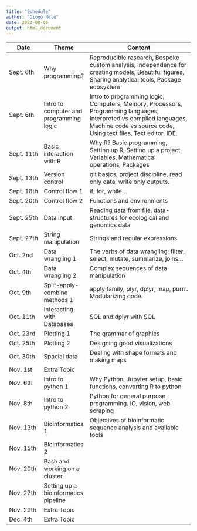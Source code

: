 ```yaml
---
title: "Schedule"
author: "Diogo Melo"
date: 2023-08-06
output: html_document
---
```


| Date      | Theme                                   | Content                                                                                                                                                                     |
|-----------|-----------------------------------------|-----------------------------------------------------------------------------------------------------------------------------------------------------------------------------|
| Sept. 6th | Why programming?                        | Reproducible research, Bespoke custom analysis, Independence for creating models, Beautiful figures, Sharing analytical tools, Package ecosystem                              |
| Sept. 6th | Intro to computer and programming logic | Intro to programming logic, Computers, Memory, Processors, Programming languages, Interpreted vs compiled languages, Machine code vs source code, Using text files, Text editor, IDE. |
| Sept. 11th| Basic interaction with R                | Why R? Basic programming, Setting up R, Setting up a project, Variables, Mathematical operations, Packages                                                                  |
| Sept. 13th| Version control                         | git basics, project discipline, read only data, write only outputs.                                                                                                        |
| Sept. 18th| Control flow 1                          | if, for, while...                                                                                                                                                          |
| Sept. 20th| Control flow 2                          | Functions and environments                                                                                                                                                  |
| Sept. 25th| Data input                              | Reading data from file, data-structures for ecological and genomics data                                                                                                   |
| Sept. 27th| String manipulation                    | Strings and regular expressions                                                                                                                                            |
| Oct. 2nd  | Data wrangling 1                        | The verbs of data wrangling: filter, select, mutate, summarize, joins...                                                                                                   |
| Oct. 4th  | Data wrangling 2                        | Complex sequences of data manipulation                                                                                                                                     |
| Oct. 9th  | Split-apply-combine methods 1           | apply family, plyr, dplyr, map, purrr. Modularizing code.                                                                                                                  |
| Oct. 11th | Interacting with Databases              | SQL and dplyr with SQL                                                                                                                                                     |
| Oct. 23rd | Plotting 1                              | The grammar of graphics                                                                                                                                                    |
| Oct. 25th | Plotting 2                              | Designing good visualizations                                                                                                                                              |
| Oct. 30th | Spacial data                            | Dealing with shape formats and making maps                                                                                                                                 |
| Nov. 1st  | Extra Topic                             |                                                                                                                                                                             |
| Nov. 6th  | Intro to python 1                       | Why Python, Jupyter setup, basic functions, converting R to python                                                                                                         |
| Nov. 8th  | Intro to python 2                       | Python for general purpose programming. IO, vision, web scraping                                                                                                           |
| Nov. 13th | Bioinformatics 1                        | Objectives of bioinformatic sequence analysis and available tools                                                                                                          |
| Nov. 15th | Bioinformatics 2                        |                                                                                                                                                                             |
| Nov. 20th | Bash and working on a cluster           |                                                                                                                                                                             |
| Nov. 27th | Setting up a bioinformatics pipeline    |                                                                                                                                                                             |
| Nov. 29th | Extra Topic                             |                                                                                                                                                                             |
| Dec. 4th  | Extra Topic                             |                                                                                                                                                                             |

